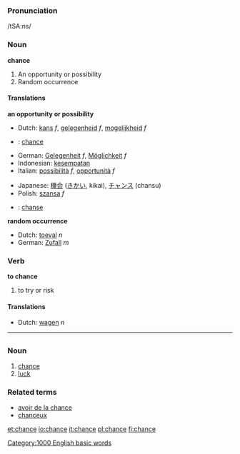 === Pronunciation ===
/tSA:ns/
=== Noun ===
'''chance'''

#An opportunity or possibility
#Random occurrence

==== Translations ====
'''an opportunity or possibility'''
{{top}}
*Dutch: [[kans]] ''f'', [[gelegenheid]] ''f'', [[mogelijkheid]] ''f''
*{{fr}}: [[chance]]
*German: [[Gelegenheit]] ''f'', [[Möglichkeit]] ''f''
*Indonesian: [[sempat|kesempatan]]
*Italian: [[possibilità]] ''f'', [[opportunità]] ''f''
{{mid}}
*Japanese: [[機会]] ([[きかい]], kikai), [[チャンス]] (chansu)
*Polish: [[szansa]] ''f''
*{{sv}}: [[chanse]]
{{bottom}}

'''random occurrence'''
{{top}}
*Dutch: [[toeval]] ''n''
*German: [[Zufall]] ''m''
{{mid}}
{{bottom}}

===Verb===
'''to chance'''

#to try or risk

==== Translations ====
{{top}}
*Dutch: [[wagen]] ''n''
{{mid}}
{{bottom}}

[[Category:1000 English basic words]]

----
=={{fr}}==

===Noun===
# [[chance]]
# [[luck]]

===Related terms===
* [[avoir de la chance]]
* [[chanceux]]
[[et:chance]]
[[io:chance]]
[[it:chance]]
[[pl:chance]]
[[fi:chance]]